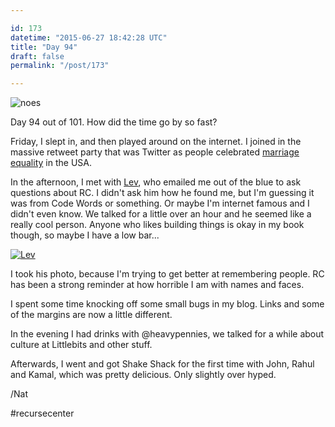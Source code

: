 ```yaml
---

id: 173
datetime: "2015-06-27 18:42:28 UTC"
title: "Day 94"
draft: false
permalink: "/post/173"

---
```


![noes](https://s3.amazonaws.com/f.cl.ly/items/0Y3H3p2n0s3S290G102d/darth-vader-no.jpg)

Day 94 out of 101. How did the time go by so fast?

Friday, I slept in, and then played around on the internet. I joined in the massive retweet party that was Twitter as people celebrated [marriage equality](http://www.nytimes.com/2015/06/27/us/supreme-court-same-sex-marriage.html?_r=0) in the USA.

In the afternoon, I met with [Lev](http://lev.io/about/), who emailed me out of the blue to ask questions about RC. I didn't ask him how he found me, but I'm guessing it was from Code Words or something. Or maybe I'm internet famous and I didn't even know. We talked for a little over an hour and he seemed like a really cool person. Anyone who likes building things is okay in my book though, so maybe I have a low bar...

<a href="https://www.flickr.com/photos/icco/18565457973" title="Lev by Nat Welch, on Flickr"><img src="https://c1.staticflickr.com/1/503/18565457973_1ffaaca38c_z.jpg" alt="Lev"></a>

I took his photo, because I'm trying to get better at remembering people. RC has been a strong reminder at how horrible I am with names and faces.

I spent some time knocking off some small bugs in my blog. Links and some of the margins are now a little different.

In the evening I had drinks with @heavypennies, we talked for a while about culture at Littlebits and other stuff.

Afterwards, I went and got Shake Shack for the first time with John, Rahul and Kamal, which was pretty delicious. Only slightly over hyped.

/Nat

#recursecenter

